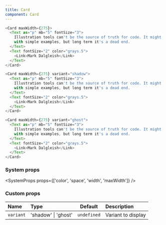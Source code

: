 ```yaml
---
title: Card
component: Card
---
```


```js live=true
<Card maxWidth={275}>
  <Text as="p" mb="5" fontSize="3">
    Illustration tools can't be the source of truth for code. It might demo well
    with simple examples, but long term it's a dead end.
  </Text>
  <Text fontSize="2" color="grays.5">
    <Link>Mark Dalgleish</Link>
  </Text>
</Card>
```

```js live=true
<Card maxWidth={275} variant="shadow">
  <Text as="p" mb="5" fontSize="3">
    Illustration tools can't be the source of truth for code. It might demo well
    with simple examples, but long term it's a dead end.
  </Text>
  <Text fontSize="2" color="grays.5">
    <Link>Mark Dalgleish</Link>
  </Text>
</Card>
```

```js live=true
<Card maxWidth={275} variant="ghost">
  <Text as="p" mb="5" fontSize="3">
    Illustration tools can't be the source of truth for code. It might demo well
    with simple examples, but long term it's a dead end.
  </Text>
  <Text fontSize="2" color="grays.5">
    <Link>Mark Dalgleish</Link>
  </Text>
</Card>
```

### System props

<SystemProps props={['color', 'space', 'width', 'maxWidth']} />

### Custom props

| Name      | Type                |   Default   | Description        |
| :-------- | :------------------ | :---------: | :----------------- |
| `variant` | 'shadow' \| 'ghost' | `undefined` | Variant to display |
